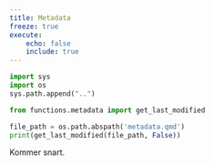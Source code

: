 ```yaml
---
title: Metadata
freeze: true
execute:
    echo: false
    include: true
---
```


```python
import sys
import os
sys.path.append("..")

from functions.metadata import get_last_modified

file_path = os.path.abspath('metadata.qmd')
print(get_last_modified(file_path, False))
```

Kommer snart. 
